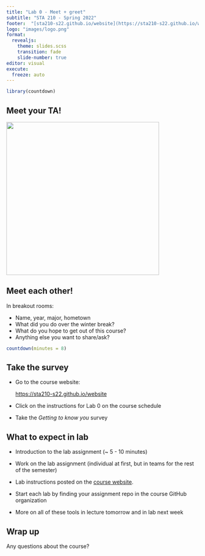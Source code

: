 ```yaml
---
title: "Lab 0 - Meet + greet"
subtitle: "STA 210 - Spring 2022"
footer:  "[sta210-s22.github.io/website](https://sta210-s22.github.io/website/)"
logo: "images/logo.png"
format: 
  revealjs: 
    theme: slides.scss
    transition: fade
    slide-number: true
editor: visual
execute:
  freeze: auto
---
```


```r
library(countdown)
```

## Meet your TA!

![](images/hello-sticker.jpeg){fig-alt="Red sticker with overlaid text \"Hello, my name is...\"" fig-align="center" width="400"}

## Meet each other!

In breakout rooms:

-   Name, year, major, hometown
-   What did you do over the winter break?
-   What do you hope to get out of this course?
-   Anything else you want to share/ask?

```r
countdown(minutes = 8)
```

## Take the survey

-   Go to the course website:

    [https://sta210-s22.github.io/website](sta210-s22.github.io/website)

-   Click on the instructions for Lab 0 on the course schedule

-   Take the *Getting to know you* survey

## **What to expect in lab**

-   Introduction to the lab assignment (\~ 5 - 10 minutes)

-   Work on the lab assignment (individual at first, but in teams for the rest of the semester)

-   Lab instructions posted on the [course website](https://sta210-s22.github.io/website/ "STA 210 Course website").

-   Start each lab by finding your assignment repo in the course GitHub organization

-   More on all of these tools in lecture tomorrow and in lab next week

## Wrap up

Any questions about the course?